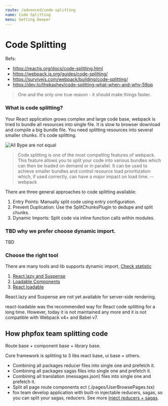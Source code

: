 ```yaml
---
route: /advanced/code-splitting
name: Code Splitting
menu: Getting Deeper
---
```


# Code Splitting

Refs:

- https://reactjs.org/docs/code-splitting.html
- https://webpack.js.org/guides/code-splitting/
- https://survivejs.com/webpack/building/code-splitting/
- https://dev.to/thekashey/code-splitting-what-when-and-why-59op

> One and the only one true reason - it should make things faster.

### What is code splitting?

Your React application grows complex and large code base, webpack is tried to bundle all resources into single file. It is slow to browser download and compile a big bundle file. You need splitting resources into several smaller chunks. it's code splitting.

![All Bype are not equal](https://res.cloudinary.com/practicaldev/image/fetch/s--3DDESfNm--/c_limit%2Cf_auto%2Cfl_progressive%2Cq_auto%2Cw_880/https://thepracticaldev.s3.amazonaws.com/i/z1daezpdbwkpgwe6o58g.jpeg)

> Code splitting is one of the most compelling features of webpack. This feature allows you to split your code into various bundles which can then be loaded on demand or in parallel. It can be used to achieve smaller bundles and control resource load prioritization which, if used correctly, can have a major impact on load time. --webpack

There are three general approaches to code splitting available:

1. Entry Points: Manually split code using entry configuration.
2. Prevent Duplication: Use the SplitChunksPlugin to dedupe and split chunks.
3. Dynamic Imports: Split code via inline function calls within modules.

### TBD why we prefer choose dynamic import.

TBD

### Choose the right tool

There are many tools and lib supports dynamic import, [Check statistic](https://www.npmtrends.com/react-loadable-vs-@loadable/component-vs-react-lazyload-vs-react-waypoint)

1. [React.lazy and Suspense](https://reactjs.org/docs/code-splitting.html#reactlazy)
2. [Loadable Components](https://loadable-components.com/)
3. [React loadable](https://github.com/jamiebuilds/react-loadable)

React.lazy and Suspense are not yet available for server-side rendering.

react-loadable was the recommended way for React code splitting for a long time. However, today it is not maintained any more and it is not compatible with Webpack v4+ and Babel v7.

## How phpfox team splitting code

Route base + component base + library base.

Core framework is splitting to 3 libs react base, ui base + others.

- Combining all packages reducer files into single one and prefetch it.
- Combining all packages sagas files into single one and prefetch it.
- Combining all translation (messages.json) files into single one and prefetch it.
- Split all page route components ect (./pages/UserBrowsePages.tsx)
- fox team develop application with built-in injectable reducers, sagas, so you can split your sagas, reducers. See more [Inject reducers + sagas](/technical/injectable-store).
